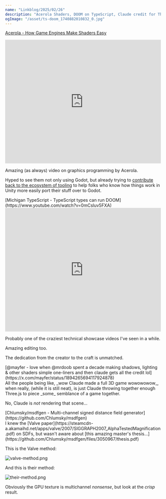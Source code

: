 ```yaml
---
name: "Linkblog/2025/02/26"
description: "Acerola Shaders, DOOM on TypeScript, Claude credit for Three.js 3D, Multi-channel SDF text."
ogImage: "/asset/ts-doom_1740882010832_0.jpg"
---
```


[Acerola - How Game Engines Make Shaders Easy](https://www.youtube.com/watch?v=5y1Oin7CcI4)

<div class="ml-[calc(1*1rem)] mb-8">
<iframe
    class="my-2"
    width="100%"
    height="400"
    src="https://www.youtube.com/embed/5y1Oin7CcI4"
    frameborder="0"
    allow="accelerometer; autoplay; clipboard-write; encrypted-media; gyroscope; picture-in-picture"
    allowfullscreen
></iframe>

Amazing (as always) video on graphics programming by Acerola.

Hyped to see them not only using Godot, but already trying to [contribute back to the ecosystem of tooling](https://github.com/GarrettGunnell/Acerola-Compute) to help folks who know how things work in Unity more easily port their stuff over to Godot.

</div>
[Michigan TypeScript - TypeScript types can run DOOM](https://www.youtube.com/watch?v=0mCsluv5FXA)

<div class="ml-[calc(1*1rem)] mb-8">
<iframe
    class="my-2"
    width="100%"
    height="400"
    src="https://www.youtube.com/embed/0mCsluv5FXA"
    frameborder="0"
    allow="accelerometer; autoplay; clipboard-write; encrypted-media; gyroscope; picture-in-picture"
    allowfullscreen
></iframe>

Probably one of the craziest technical showcase videos I've seen in a while.

Amazing editing too.

The dedication from the creator to the craft is unmatched.

</div>
[@mayfer - love when @mrdoob spent a decade making shadows, lighting & other shaders simple one-liners and then claude gets all the credit lol](https://x.com/mayfer/status/1894265694117924878)

<div class="ml-[calc(1*1rem)] mb-8">
All the people being like, _wow Claude made a full 3D game wowowowow_, when really, (while it is still neat), is just Claude throwing together enough Three.js to piece _some_ semblance of a game together.

No, Claude is _not_ rendering that scene...

</div>
[Chlumsky/msdfgen - Multi-channel signed distance field generator](https://github.com/Chlumsky/msdfgen)

<div class="ml-[calc(1*1rem)] mb-8">
I knew the [Valve paper](https://steamcdn-a.akamaihd.net/apps/valve/2007/SIGGRAPH2007_AlphaTestedMagnification.pdf) on SDFs, but wasn't aware about [this amazing master's thesis...](https://github.com/Chlumsky/msdfgen/files/3050967/thesis.pdf)

This is the Valve method:

<Image src='/asset/valve-method_1740881865891_0.png' alt='valve-method.png' width={272} height={272} />

And this is their method:

<Image src='/asset/their-method_1740881882237_0.png' alt='their-method.png' width={272} height={272} />

Obviously the GPU texture is multichannel _nonsense_, but look at the _crisp_ result.

</div>
